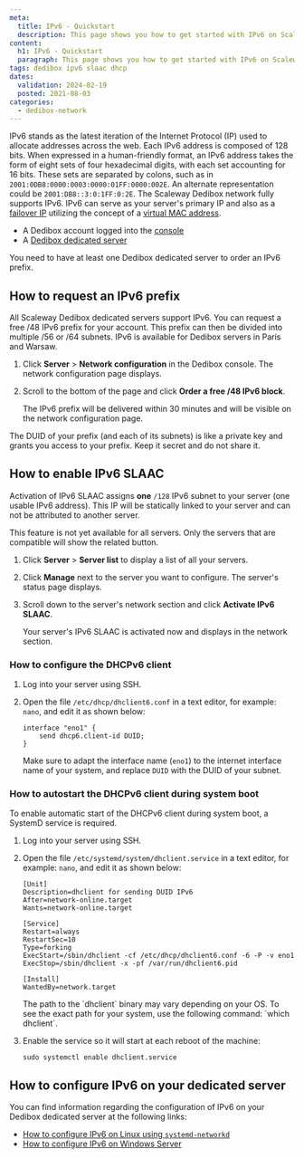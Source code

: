 ```yaml
---
meta:
  title: IPv6 - Quickstart
  description: This page shows you how to get started with IPv6 on Scaleway Dedibox.
content:
  h1: IPv6 - Quickstart
  paragraph: This page shows you how to get started with IPv6 on Scaleway Dedibox.
tags: dedibox ipv6 slaac dhcp
dates:
  validation: 2024-02-19
  posted: 2021-08-03
categories:
  - dedibox-network
---
```


IPv6 stands as the latest iteration of the Internet Protocol (IP) used to allocate addresses across the web. Each IPv6 address is composed of 128 bits. When expressed in a human-friendly format, an IPv6 address takes the form of eight sets of four hexadecimal digits, with each set accounting for 16 bits. These sets are separated by colons, such as in `2001:0DB8:0000:0003:0000:01FF:0000:002E`. An alternate representation could be `2001:DB8::3:0:1FF:0:2E`. The Scaleway Dedibox network fully supports IPv6. IPv6 can serve as your server's primary IP and also as a [failover IP](/dedibox-network/ip-failover/concepts/#failover-ips) utilizing the concept of a [virtual MAC address](/dedibox-network/ip-failover/concepts/#virtual-mac-address).

<Macro id="requirements" />

- A Dedibox account logged into the [console](https://console.online.net)
- A [Dedibox dedicated server](https://www.scaleway.com/en/dedibox)

<Message type="note">
  You need to have at least one Dedibox dedicated server to order an IPv6 prefix.
</Message>

## How to request an IPv6 prefix

All Scaleway Dedibox dedicated servers support IPv6. You can request a free /48 IPv6 prefix for your account. This prefix can then be divided into multiple /56 or /64 subnets. IPv6 is available for Dedibox servers in Paris and Warsaw.

1. Click **Server** > **Network configuration** in the Dedibox console. The network configuration page displays.
2. Scroll to the bottom of the page and click **Order a free /48 IPv6 block**.

    The IPv6 prefix will be delivered within 30 minutes and will be visible on the network configuration page.

<Message type="important">
  The DUID of your prefix (and each of its subnets) is like a private key and grants you access to your prefix. Keep it secret and do not share it.
</Message>

## How to enable IPv6 SLAAC

Activation of IPv6 SLAAC assigns **one** `/128` IPv6 subnet to your server (one usable IPv6 address). This IP will be statically linked to your server and can not be attributed to another server.

<Message tyoe="note">
  This feature is not yet available for all servers. Only the servers that are compatible will show the related button.
</Message>

1. Click **Server** > **Server list** to display a list of all your servers.
2. Click **Manage** next to the server you want to configure. The server's status page displays.
3. Scroll down to the server's network section and click **Activate IPv6 SLAAC**.

    Your server's IPv6 SLAAC is activated now and displays in the network section.

### How to configure the DHCPv6 client

1. Log into your server using SSH.
2. Open the file `/etc/dhcp/dhclient6.conf` in a text editor, for example: `nano`, and edit it as shown below:
    ```
    interface "eno1" {
        send dhcp6.client-id DUID;
    }
    ```

    Make sure to adapt the interface name (`eno1`) to the internet interface name of your system, and replace `DUID` with the DUID of your subnet.

### How to autostart the DHCPv6 client during system boot

<Message type="note">
  To enable automatic start of the DHCPv6 client during system boot, a SystemD service is required.
</Message>

1. Log into your server using SSH.
2. Open the file `/etc/systemd/system/dhclient.service` in a text editor, for example: `nano`, and edit it as shown below:
    ```
    [Unit]
    Description=dhclient for sending DUID IPv6
    After=network-online.target
    Wants=network-online.target

    [Service]
    Restart=always
    RestartSec=10
    Type=forking
    ExecStart=/sbin/dhclient -cf /etc/dhcp/dhclient6.conf -6 -P -v eno1
    ExecStop=/sbin/dhclient -x -pf /var/run/dhclient6.pid

    [Install]
    WantedBy=network.target
    ```

    <Message type="tip">
      The path to the `dhclient` binary may vary depending on your OS. To see the exact path for your system, use the following command: `which dhclient`.
    </Message>
3. Enable the service so it will start at each reboot of the machine:
    ```
    sudo systemctl enable dhclient.service
    ```

## How to configure IPv6 on your dedicated server

You can find information regarding the configuration of IPv6 on your Dedibox dedicated server at the following links:

* [How to configure IPv6 on Linux using `systemd-networkd`](/dedibox-network/ipv6/how-to/configure-ipv6-linux/)
* [How to configure IPv6 on Windows Server](/dedibox-network/ipv6/how-to/configure-ipv6-windows/)